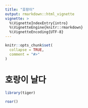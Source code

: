 ```yaml
---
title: "호랑이"
output: rmarkdown::html_vignette
vignette: >
  %\VignetteIndexEntry{intro}
  %\VignetteEngine{knitr::rmarkdown}
  %\VignetteEncoding{UTF-8}
---
```


```r
knitr::opts_chunk$set(
  collapse = TRUE,
  comment = "#>"
)
```

# 호랑이 날다

```r
library(tiger)
```


```r
roar()
```

